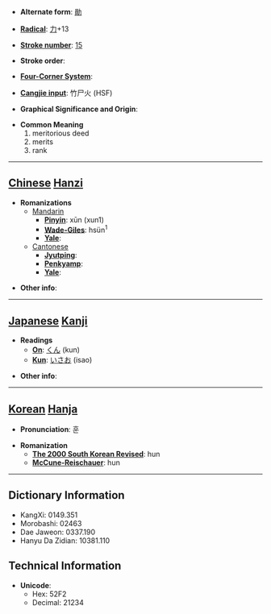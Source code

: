 * '''Alternate form''': [[勛]]

* '''[[Wiktionary:Chinese radical index| Radical]]''': [[Wiktionary:Chinese radical index 力|力]]+13

* '''[[Wiktionary:Chinese total strokes index|Stroke number]]''': [[Wiktionary:Chinese total strokes index 15|15]]

* '''Stroke order''': 

* '''[[Wiktionary:Chinese four corner index|Four-Corner System]]''': 

* '''[[Wiktionary:Chinese Cangjie index|Cangjie input]]''': 竹尸火 (HSF)

* '''Graphical Significance and Origin''': 

* '''Common Meaning'''
*#meritorious deed
*# merits
*# rank


----

== [[Chinese]] [[Hanzi]] ==

* '''Romanizations'''
** [[Mandarin]]
*** '''[[Pinyin]]''': xūn (xun1)
*** '''[[Wade-Giles]]''': hsün<sup>1</sup>
*** '''[[Yale]]''': 
**[[Cantonese]]
***'''[[Jyutping]]''':
***'''[[Penkyamp]]''': 
***'''[[Yale]]''': 

* '''Other info''': 

----

== [[Japanese]] [[Kanji]] ==

* '''Readings'''
** '''[[On]]''': [[くん]] (kun)
** '''[[Kun]]''': [[いさお]] (isao)

* '''Other info''':  

----

== [[Korean]] [[Hanja]] ==

* '''Pronunciation''': 훈

* '''Romanization'''
** '''[[The 2000 South Korean Revised Romanization|The 2000 South Korean Revised]]''': hun
** '''[[McCune-Reischauer]]''': hun

----

== Dictionary Information ==

* KangXi: 0149.351
* Morobashi: 02463
* Dae Jaweon: 0337.190
* Hanyu Da Zidian: 10381.110

== Technical Information ==

* '''Unicode''':
** Hex: 52F2
** Decimal: 21234